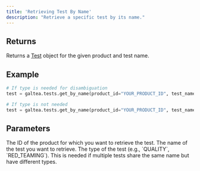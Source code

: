 ```yaml
---
title: 'Retrieving Test By Name'
description: "Retrieve a specific test by its name."
---
```


## Returns
Returns a [Test](/concepts/product/test) object for the given product and test name.

## Example
```python
# If type is needed for disambiguation
test = galtea.tests.get_by_name(product_id="YOUR_PRODUCT_ID", test_name="YOUR_TEST_NAME", type="QUALITY")

# If type is not needed
test = galtea.tests.get_by_name(product_id="YOUR_PRODUCT_ID", test_name="YOUR_TEST_NAME")
```

## Parameters
<ResponseField name="product_id" type="string" required>
  The ID of the product for which you want to retrieve the test.
</ResponseField>
<ResponseField name="test_name" type="string" required>
  The name of the test you want to retrieve.
</ResponseField>
<ResponseField name="type" type="string" optional>
  The type of the test (e.g., `QUALITY`, `RED_TEAMING`). This is needed if multiple tests share the same name but have different types.
</ResponseField>
